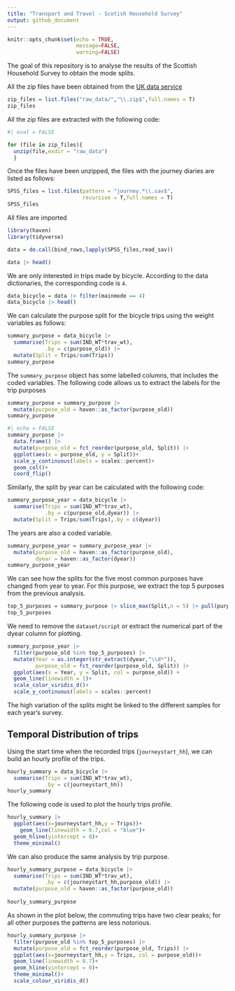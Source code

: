 ```yaml
---
title: "Transport and Travel - Scotish Household Survey"
output: github_document
---
```


```r
knitr::opts_chunk$set(echo = TRUE,
                      message=FALSE,
                      warning=FALSE)
```

The goal of this repository is to analyse the results of the Scottish Household Survey to obtain the mode splits.

All the zip files have been obtained from the [UK data service](https://beta.ukdataservice.ac.uk/datacatalogue/studies/study?id=8775)


```r
zip_files = list.files("raw_data/","\\.zip$",full.names = T)
zip_files
```
All the zip files are extracted with the following code:
```r
#| eval = FALSE

for (file in zip_files){  
  unzip(file,exdir = "raw_data")
  }
```


Once the files have been unzipped, the files with the journey diaries are listed as follows: 

```r
SPSS_files = list.files(pattern = "journey.*\\.sav$",
                        recursive = T,full.names = T)
SPSS_files
```

All files are imported 

```r
library(haven)
library(tidyverse)

data = do.call(bind_rows,lapply(SPSS_files,read_sav))

data |> head()
```
We are only interested in trips made by bicycle. According to the data dictionaries, the corresponding code is `4`.
```r
data_bicycle = data |> filter(mainmode == 4)
data_bicycle |> head()
```
We can calculate the purpose split for the bicycle trips using the weight variables as follows:
```r
summary_purpose = data_bicycle |>
  summarise(Trips = sum(IND_WT*trav_wt),
            .by = c(purpose_old)) |> 
  mutate(Split = Trips/sum(Trips))
summary_purpose
```

The `summary_purpose` object has some labelled columns, that includes the coded variables. The following code allows us to extract the labels for the trip purposes 

```r
summary_purpose = summary_purpose |> 
  mutate(purpose_old = haven::as_factor(purpose_old))
summary_purpose
```

```r
#| echo = FALSE
summary_purpose |>
  data.frame() |> 
  mutate(purpose_old = fct_reorder(purpose_old, Split)) |> 
  ggplot(aes(x = purpose_old, y = Split))+
  scale_y_continuous(labels = scales::percent)+
  geom_col()+
  coord_flip()
```

Similarly, the split by year can be calculated with the following code:

```r
summary_purpose_year = data_bicycle |>
  summarise(Trips = sum(IND_WT*trav_wt),
            .by = c(purpose_old,dyear)) |> 
  mutate(Split = Trips/sum(Trips),.by = c(dyear))
```

The years are also a coded variable.

```r
summary_purpose_year = summary_purpose_year |>
  mutate(purpose_old = haven::as_factor(purpose_old),
         dyear = haven::as_factor(dyear))
summary_purpose_year
```
We can see how the splits for the five most common purposes have changed from year to year. For this purpose, we extract the top 5 purposes from the previous analysis.

```r
top_5_purposes = summary_purpose |> slice_max(Split,n = 5) |> pull(purpose_old)
top_5_purposes
```


We need to remove the `dataset/script` or extract the numerical part of the dyear column for plotting. 

```r
summary_purpose_year |> 
  filter(purpose_old %in% top_5_purposes) |> 
  mutate(Year = as.integer(str_extract(dyear,"\\d*")), 
         purpose_old = fct_reorder(purpose_old, Split)) |> 
  ggplot(aes(x = Year, y = Split, col = purpose_old)) + 
  geom_line(linewidth = 1)+
  scale_color_viridis_d()+
  scale_y_continuous(labels = scales::percent)

```
The high variation of the splits might be linked to the different samples for each year's survey.

## Temporal Distribution of trips

Using the start time when the recorded trips (`journeystart_hh`), we can build an hourly profile of the trips.

```r
hourly_summary = data_bicycle |> 
  summarise(Trips = sum(IND_WT*trav_wt),
            .by = c(journeystart_hh))
hourly_summary
```

The following code is used to plot the hourly trips profile.

```r
hourly_summary |>
  ggplot(aes(x=journeystart_hh,y = Trips))+
    geom_line(linewidth = 0.7,col = "blue")+
  geom_hline(yintercept = 0)+
  theme_minimal()
```
We can also produce the same analysis by trip purpose.
```r
hourly_summary_purpose = data_bicycle |> 
  summarise(Trips = sum(IND_WT*trav_wt),
            .by = c(journeystart_hh,purpose_old)) |> 
  mutate(purpose_old = haven::as_factor(purpose_old))
  
hourly_summary_purpose
```
As shown in the plot below, the commuting trips have two clear peaks; for all other purposes the patterns are less notorious. 

```r
hourly_summary_purpose |>
  filter(purpose_old %in% top_5_purposes) |>
  mutate(purpose_old = fct_reorder(purpose_old, Trips)) |> 
  ggplot(aes(x=journeystart_hh,y = Trips, col = purpose_old))+
  geom_line(linewidth = 0.7)+
  geom_hline(yintercept = 0)+
  theme_minimal()+
  scale_colour_viridis_d()
    
```

